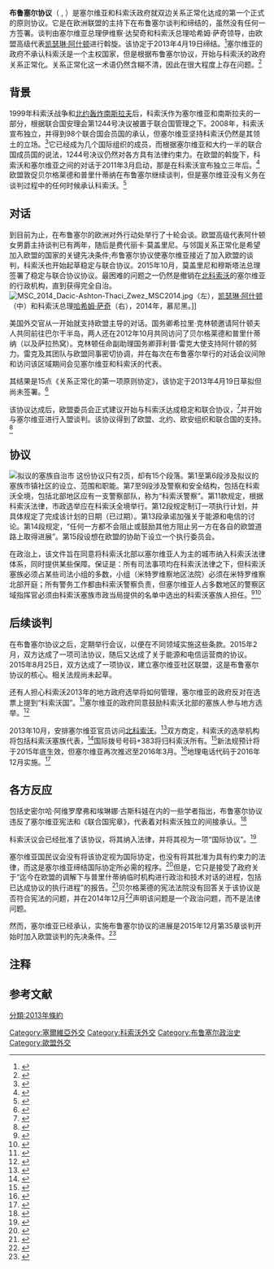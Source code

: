 {{NoteTA
|G1=地名
|G2=PoliticiansUK
|1=zh:哈辛·塔奇;zh-cn:哈希姆·萨奇;zh-hk:哈辛·特哈契;zh-mo:哈希姆·薩奇;zh-tw:哈辛·塔其;zh-sg:哈辛·塔奇
}}
{{Short description|agreement to normalize relations between Serbia and Kosovo}}
{{Infobox treaty
| name= 布鲁塞尔协定
| long_name= 第一个关于关系正常化的原则协议
| image= 
| image_width= 200px
| image_alt= 
| caption= 
| type= 多边条约
| context= 科索沃和塞尔维亚关系正常化
| date_drafted= 
| date_signed= {{Start date|df=yes|2013|4|19}}
| location_signed= {{flag|Belgium}}[[布鲁塞尔|布鲁塞尔]]
| date_sealed= 
| date_effective= 
| condition_effective= 
| date_expiration= 
| date_expiry= 
| mediators= 
*{{flag|European Union}} 
| negotiators= 
| original_signatories =
*{{flag|Serbia}}
*{{flag|Kosovo}}
| signatories= 
*{{flagicon|Serbia}} [[伊维察·达契奇|伊维察·达契奇]]
*{{flagicon|Kosovo}} [[哈希姆·萨奇|哈希姆·萨奇]]
| parties= 
| ratifiers= {{flag|Kosovo}}
| depositor= 
| depositories= 
| citations= 
| language=
| languages= 
| wikisource= 
| wikisource1=
| footnotes=
}}

'''布鲁塞尔协议'''（{{lang-sr|Бриселски споразум/ Briselski sporazum}} , {{lang-al|Marrëveshja e Brukselit}}）是塞尔维亚和科索沃{{efn|name=status|{{Kosovo-note}}}}政府就双边关系正常化达成的第一个正式的原则协议。它是在欧洲联盟的主持下在布鲁塞尔谈判和缔结的，虽然没有任何一方签署。谈判由塞尔维亚总理伊维察·达契奇和科索沃总理哈希姆·萨奇领导，由欧盟高级代表[[凯瑟琳·阿什顿|凯瑟琳·阿什顿]]进行斡旋。该协定于2013年4月19日缔结。<ref>{{cite news|url=https://www.reuters.com/article/2013/04/19/us-serbia-kosovo-eu-idUSBRE93I0IB20130419|title=EU brokers historic Kosovo deal, door opens to Serbia accession|newspaper=Reuters|date=19 April 2013|access-date=5 November 2013|archive-date=2015-09-24|archive-url=https://web.archive.org/web/20150924180722/http://www.reuters.com/article/2013/04/19/us-serbia-kosovo-eu-idUSBRE93I0IB20130419}}</ref>塞尔维亚的政府不承认科索沃是一个主权国家，但是根据布鲁塞尔协议，开始与科索沃的政府关系正常化。关系正常化这一术语仍然含糊不清，因此在很大程度上存在问题。<ref>{{cite web |author1=Marika Djolai |title=EU-Balkans Integration, Hand in Hand With Kosovo-Serbia Dialogue |url=https://biepag.eu/eu-balkans-integration-hand-in-hand-with-kosovo-serbia-dialogue/ |website=BiEPAG |access-date=2021-02-09 |archive-date=2021-02-02 |archive-url=https://web.archive.org/web/20210202235153/https://biepag.eu/eu-balkans-integration-hand-in-hand-with-kosovo-serbia-dialogue/ }}</ref>

== 背景 ==
1999年科索沃战争和[[北约轰炸南斯拉夫|北约轰炸南斯拉夫]]后，科索沃作为塞尔维亚和南斯拉夫的一部分，根据联合国安理会第1244号决议被置于联合国管理之下。2008年，科索沃宣布独立，并得到98个联合国会员国的承认，但塞尔维亚坚持科索沃仍然是其领土的立场。<ref>{{Cite web|url=https://www.b92.net/eng/news/politics.php?yyyy=2019&mm=07&dd=27&nav_id=107067|title=Dacic: Central African Republic has withdrawn recognition of Kosovo's independence|website=B92.net|language=en|access-date=2020-03-16|archive-date=2020-01-25|archive-url=https://web.archive.org/web/20200125015950/https://www.b92.net/eng/news/politics.php?yyyy=2019&mm=07&dd=27&nav_id=107067}}</ref>它已经成为几个国际组织的成员，而根据塞尔维亚和大约一半的联合国成员国的说法，1244号决议仍然对各方具有法律约束力。在欧盟的斡旋下，科索沃和塞尔维亚之间的对话于2011年3月启动，那是在科索沃宣布独立三年后。<ref>{{cite news |author1=Bojana Barlovac |title=Kosovo and Serbia Reach Historic Deal in Brussels |url=https://balkaninsight.com/2013/04/19/kosovo-and-serbia-may-seal-eu-deal/ |accessdate=2013-04-19 |agency=Balkan Insight |archive-date=2018-12-25 |archive-url=https://web.archive.org/web/20181225051932/http://www.balkaninsight.com/en/article/kosovo-and-serbia-may-seal-eu-deal }}</ref>欧盟敦促贝尔格莱德和普里什蒂纳在布鲁塞尔继续谈判，但是塞尔维亚没有义务在谈判过程中的任何时候承认科索沃。<ref>{{cite news |title=“EU wants results of dialogue, not recognition of Kosovo” |url=https://www.b92.net/eng/news/politics.php?yyyy=2011&mm=06&dd=17&nav_id=74978&version=amp |accessdate=2011-06-11 |agency=TANJUG |archive-date=2021-02-01 |archive-url=https://web.archive.org/web/20210201030958/https://www.b92.net/eng/news/politics.php?yyyy=2011&mm=06&dd=17&nav_id=74978&version=amp }}</ref>

== 对话 ==
到目前为止，在布鲁塞尔的欧洲对外行动处举行了十轮会谈。欧盟高级代表阿什顿女男爵主持谈判已有两年，随后是费代丽卡·莫盖里尼。与邻国关系正常化是希望加入欧盟的国家的关键先决条件;布鲁塞尔协议使塞尔维亚接近了加入欧盟的谈判，科索沃也开始起草稳定与联合协议。2015年10月，莫盖里尼和穆斯塔法总理签署了稳定与联合协议协议。最困难的问题之一仍然是撤销在[[北科索沃|北科索沃]]的塞尔维亚的行政机构，直到获得完全自治。
[[File:MSC_2014_Dacic-Ashton-Thaci_Zwez_MSC2014.jpg|thumb]]（左），[[凯瑟琳·阿什顿|凯瑟琳·阿什顿]]（中）和科索沃总理[[哈希姆·萨奇|哈希姆·萨奇]]（右），2014年，慕尼黑。]]

美国外交官从一开始就支持欧盟主导的对话。国务卿希拉里·克林顿邀请阿什顿夫人共同前往巴尔干半岛，两人还在2012年10月共同访问了贝尔格莱德和普里什蒂纳（以及萨拉热窝）。克林顿任命副助理国务卿菲利普·雷克大使支持阿什顿的努力。雷克及其团队与欧盟同事密切协调，并在每次在布鲁塞尔举行的对话会议间隙和访问该区域期间会见塞尔维亚和科索沃的代表。

其结果是15点《关系正常化的第一项原则协定》，该协定于2013年4月19日草拟但尚未签署。<ref>{{cite web|title=The Kosovo-Serbia Agreement: Why Less Is More|url=http://www.crisisgroupblogs.org/across-eurasia/2013/05/07/the-kosovo-serbia-agreement-why-less-is-more/|publisher=International Crisis Group|access-date=29 October 2013|archive-date=2014-07-27|archive-url=https://web.archive.org/web/20140727225849/http://www.crisisgroupblogs.org/across-eurasia/2013/05/07/the-kosovo-serbia-agreement-why-less-is-more/}}</ref>

该协议达成后，欧盟委员会正式建议开始与科索沃达成稳定和联合协议，<ref>{{cite web|title=Serbia and Kosovo reach landmark deal|url=http://eeas.europa.eu/top_stories/2013/190413__eu-facilitated_dialogue_en.htm|publisher=European Union External Action Service|access-date=28 October 2013|archive-date=2016-04-10|archive-url=https://web.archive.org/web/20160410153030/http://eeas.europa.eu/top_stories/2013/190413__eu-facilitated_dialogue_en.htm}}</ref>并开始与塞尔维亚进行入盟谈判。该协议得到了欧盟、北约、欧安组织和联合国的支持。<ref>{{cite web|title=Ban welcomes ‘landmark’ agreement between Serbia and Kosovo negotiators|url=https://www.un.org/apps/news/story.asp?NewsID=44708&Cr=kosovo&Cr1#.Um8DpPk5kZw|publisher=UN News Centre|access-date=29 October 2013|archive-date=2021-02-11|archive-url=https://web.archive.org/web/20210211063828/https://www.un.org/apps/news/story.asp?NewsID=44708&Cr=kosovo&Cr1#.Um8DpPk5kZw}}</ref>

== 协议 ==
[[File:Zajednica srpskih opstina.png|thumb|right|拟议的塞族自治市
{{Legend|#ADD8E6|塞族市镇社区}}]]
这份协议只有2页，却有15个段落。第1至第6段涉及拟议的塞族市镇社区的设立、范围和职能。第7至9段涉及警察和安全结构，包括在科索沃全境，包括北部地区应有一支警察部队，称为“科索沃警察”。第11款规定，根据科索沃法律，市政选举应在科索沃全境举行。第12段规定制订一项执行计划，并具体规定了完成该计划的日期（已过期）。第13段承诺加强关于能源和电信的讨论。第14段规定，“任何一方都不会阻止或鼓励其他方阻止另一方在各自的欧盟道路上取得进展”。第15段设想在欧盟的协助下设立一个执行委员会。

在政治上，该文件旨在同意将科索沃北部以塞尔维亚人为主的城市纳入科索沃法律体系，同时提供某些保障。保证是：所有司法事项均在科索沃法律之下，但科索沃塞族必须占某些司法小组的多数，小组（米特罗维察地区法院）必须在米特罗维察北部开庭；所有警务工作都由科索沃警察负责，但塞尔维亚人占多数地区的警察区域指挥官必须由科索沃塞族市政当局提供的名单中选出的科索沃塞族人担任。<ref name="agreement text">{{cite web | url=http://www.rts.rs/upload/storyBoxFileData/2013/04/20/3224318/Originalni%20tekst%20Predloga%20sporazuma.pdf | title=First agreement of principles governing the normalization of relations | publisher=rts.rs | access-date=2015-08-22 | archive-date=2013-05-02 | archive-url=https://web.archive.org/web/20130502140643/http://www.rts.rs/upload/storyBoxFileData/2013/04/20/3224318/Originalni%20tekst%20Predloga%20sporazuma.pdf }}</ref><ref name="Crisis Group Less is More">{{cite web | url=http://blog.crisisgroup.org/europe-central-asia/2013/05/07/the-kosovo-serbia-agreement-why-less-is-more/ | title=The Kosovo-Serbia Agreement: Why Less Is More | publisher=Crisis Group | date=7 May 2013 | access-date=2015-08-22 | archive-url=https://web.archive.org/web/20150910130101/http://blog.crisisgroup.org/europe-central-asia/2013/05/07/the-kosovo-serbia-agreement-why-less-is-more/ | archive-date=10 September 2015 }}</ref>

== 后续谈判 ==
在布鲁塞尔协议之后，定期举行会议，以便在不同领域实施这些条款。2015年2月，双方达成了一项司法协议，随后又达成了关于能源和电信运营商的协议。2015年8月25日，双方达成了一项协议，建立塞尔维亚社区联盟，这是布鲁塞尔协议的核心。相关法规尚未起草。

还有人担心科索沃2013年的地方政府选举将如何管理，塞尔维亚的政府反对在选票上提到“科索沃国”。<ref>{{cite news|title=Serbia and Kosovo hold talks in Brussels|url=http://www.euronews.com/2013/08/27/serbia-and-kosovo-hold-talks-in-brussels/|access-date=28 October 2013|newspaper=Euronews|date=27 August 2013|archive-date=2013-11-05|archive-url=https://web.archive.org/web/20131105041333/http://www.euronews.com/2013/08/27/serbia-and-kosovo-hold-talks-in-brussels/}}</ref>塞尔维亚的政府同意鼓励科索沃北部的塞族人参与地方选举。<ref>{{cite news|title=Serbian PM claims Kosovo breaches Brussels agreement: media|url=http://news.xinhuanet.com/english/world/2013-10/05/c_132772853.htm|access-date=28 October 2013|newspaper=Xinhua|date=5 October 2013|archive-date=2013-11-26|archive-url=https://web.archive.org/web/20131126181639/http://news.xinhuanet.com/english/world/2013-10/05/c_132772853.htm}}</ref>

2013年10月，安排塞尔维亚官员访问[[北科索沃|北科索沃]]。<ref>{{cite news|title=Belgrade, Pristina overcome dispute ahead of Kosovo local polls|url=http://www.eubusiness.com/news-eu/serbia-kosovo.qs4/|access-date=29 October 2013|newspaper=EUbusiness|date=8 October 2013|archive-date=2013-12-17|archive-url=https://web.archive.org/web/20131217035844/http://www.eubusiness.com/news-eu/serbia-kosovo.qs4}}</ref>双方商定，科索沃的选举机构将包括科索沃塞族代表，<ref>{{cite news|title=Brussels Deal: Serbian Officials Free To Enter Kosovo|url=http://inserbia.info/news/2013/10/brussels-deal-serbian-officials-free-to-enter-kosovo/|access-date=29 October 2013|newspaper=inSerbia|date=8 October 2013|archive-date=2013-10-11|archive-url=https://web.archive.org/web/20131011000842/http://inserbia.info/news/2013/10/brussels-deal-serbian-officials-free-to-enter-kosovo/}}</ref>国际拨号号码+383将归科索沃所有。<ref>{{cite news|title=Serbia allocated calling code to Kosovo|url=http://www.b92.net/eng/news/politics.php?yyyy=2013&mm=09&dd=09&nav_id=87597|access-date=28 October 2013|newspaper=B92|date=9 September 2013|archive-date=2014-05-17|archive-url=https://web.archive.org/web/20140517132223/http://www.b92.net/eng/news/politics.php?yyyy=2013&mm=09&dd=09&nav_id=87597}}</ref>新法规预计将于2015年底生效，但塞尔维亚再次推迟至2016年3月。<ref>{{cite web|title=Statement by High Representative/Vice-President Federica Mogherini following the meeting of the EU-facilitated dialogue|url=http://eeas.europa.eu/statements-eeas/2015/150825_02_en.htm|publisher=EEAS - European Union|access-date=25 August 2015|archive-date=2015-08-26|archive-url=https://web.archive.org/web/20150826222451/http://eeas.europa.eu/statements-eeas/2015/150825_02_en.htm}}</ref>地理电话代码于2016年12月实施。<ref>{{cite web|url=http://www.balkaninsight.com/en/article/383-kosovo-s-dial-code-12-15-2016|title=Kosovo Hails Receipt of Own Telephone Code|website=balkaninsight.com|access-date=2021-02-09|archive-date=2016-12-16|archive-url=https://web.archive.org/web/20161216170346/http://www.balkaninsight.com/en/article/383-kosovo-s-dial-code-12-15-2016}}</ref>
== 各方反应 ==
包括史密尔哈·阿维罗摩弗和埃琳娜·古斯科娃在内的一些学者指出，布鲁塞尔协议违反了塞尔维亚宪法和《联合国宪章》，代表着对科索沃独立的间接承认。<ref>{{cite news|title=Смиља Аврамов: Споразум Београда и Приштине индиректно признање самопроглашеног Косова|url=http://www.novinar.de/2013/04/20/smilja-avramov-sporazum-beograda-i-pristine-indirektno-priznanje-samoproglasenog-kosova.html|access-date=30 October 2013|newspaper=Novinar Online|agency=SRNA|quote=Српски експерт за међународно право Смиља Аврамов оцијенила је да споразум између Београда и Приштине представља индиректно признање самопроглашеног Косова и поручила да је њиме погажена Повеља УН која Србији гарантује територијални интегритет....Јелена Гускова: Споразум Београда и Приштине је уговор о признању независности Косова|archive-date=2013-11-02|archive-url=https://web.archive.org/web/20131102002720/http://www.novinar.de/2013/04/20/smilja-avramov-sporazum-beograda-i-pristine-indirektno-priznanje-samoproglasenog-kosova.html}}</ref>

科索沃议会已经批准了该协议，将其纳入法律，并将其视为一项“国际协议”。<ref>{{Cite web |url=http://www.kuvendikosoves.org/common/docs/ligjet/Zakon%20o%20ratifikaciji%20sporazuma%20normalizacija%20odnosa%20Kosova%20-%20Serbije.pdf |title=存档副本 |access-date=2021-02-09 |archive-date=2016-03-04 |archive-url=https://web.archive.org/web/20160304092430/http://www.kuvendikosoves.org/common/docs/ligjet/Zakon%20o%20ratifikaciji%20sporazuma%20normalizacija%20odnosa%20Kosova%20-%20Serbije.pdf }}</ref>

塞尔维亚国民议会没有将该协定视为国际协定，也没有将其批准为具有约束力的法律，而这是塞尔维亚缔结国际协定所必需的程序。<ref>{{Cite web |url=http://www.parlament.gov.rs/upload/archive/files/lat/pdf/zakoni/2013/299-13Lat.pdf |title=Zakon o zakljucivanju i izvrsenju medjunarodnih ugovora |access-date=2021-02-09 |archive-date=2015-09-24 |archive-url=https://web.archive.org/web/20150924064936/http://www.parlament.gov.rs/upload/archive/files/lat/pdf/zakoni/2013/299-13Lat.pdf }}</ref>但是，它只是接受了政府关于“迄今在欧盟的调解下与普里什蒂纳临时机构进行政治和技术对话的进程，包括已达成协议的执行进程”的报告。<ref>{{Cite web |url=http://www.parlament.gov.rs/upload/archive/files/lat/pdf/ostala_akta/2013/RS21-13Lat.pdf |title=O PRIHVATANjU IZVEŠTAJA O DOSADAŠNjEM PROCESU POLITIČKOG I TEHNIČKOG DIJALOGA SA PRIVREMENIM INSTITUCIJAMA SAMOUPRAVE U PRIŠTINI UZ POSREDOVANjE EVROPSKE UNIJE, UKLjUČUJUĆI PROCES IMPLEMENTACIJE POSTIGNUTIH DOGOVORA |access-date=2021-02-09 |archive-date=2014-12-16 |archive-url=https://web.archive.org/web/20141216010521/http://www.parlament.gov.rs/upload/archive/files/lat/pdf/ostala_akta/2013/RS21-13Lat.pdf }}</ref>贝尔格莱德的宪法法院没有回答关于该协议是否符合宪法的问题，并在2014年12月<ref>{{Cite news|url=http://www.b92.net/info/vesti/index.php?yyyy=2014&mm=12&dd=14&nav_category=12&nav_id=936315|title="Briselski sporazum je politički" - B92.net|work=B92.net|access-date=2017-03-20|language=sr-Latn-RS|archive-date=2018-01-11|archive-url=https://web.archive.org/web/20180111164905/https://www.b92.net/info/vesti/index.php?yyyy=2014&mm=12&dd=14&nav_category=12&nav_id=936315}}</ref>声明该问题是一个政治问题，而不是法律问题。

然而，塞尔维亚已经承认，实施布鲁塞尔协议的进展是2015年12月第35章谈判开始时加入欧盟谈判的先决条件。<ref>{{cite web |title=CONFERENCE ON ACCESSION TO THE EUROPEAN UNION – SERBIA – |url=https://data.consilium.europa.eu/doc/document/AD-12-2015-INIT/en/pdf |website=European Council Council of the European Union Open Data |access-date=2021-02-09 |archive-date=2021-05-13 |archive-url=https://web.archive.org/web/20210513132321/https://data.consilium.europa.eu/doc/document/AD-12-2015-INIT/en/pdf }}</ref>

== 注释 ==
{{notelist}}

== 参考文献 ==
{{reflist}}

{{科索沃外交}}
{{塞爾維亞外交}}
[[Category:塞爾維亞外交|Category:塞爾維亞外交]]
[[Category:科索沃外交|Category:科索沃外交]]
[[分類:2013年條約|分類:2013年條約]]
[[Category:布鲁塞尔政治史|Category:布鲁塞尔政治史]]
[[Category:歐盟外交|Category:歐盟外交]]